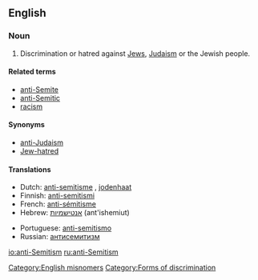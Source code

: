 ==English==

===Noun===
{{wikipedia|Anti-Semitism}}
{{en-noun|sg=[[anti]]-[[Semitism]]|-}}

# Discrimination or hatred against [[Jew]]s, [[Judaism]] or the Jewish people.

====Related terms====
*[[anti-Semite]]
*[[anti-Semitic]]
*[[racism]]

====Synonyms====
*[[anti-Judaism]]
*[[Jew-hatred]]

====Translations====
{{trans-top|discrimination or hatred of Jews}}
*Dutch: [[anti-semitisme]] {{n}}, [[jodenhaat]] {{f}}
*Finnish: [[anti-semitismi]]
*French: [[anti-sémitisme]] {{m}}
*Hebrew: [[אנטישמיות]] (ant'ishemiut) {{f}}
{{trans-mid}}
*Portuguese: [[anti-semitismo]] {{m}}
*Russian: [[антисемитизм]] {{m}}
{{trans-bottom}}

[[Category:English misnomers]]
[[Category:Forms of discrimination]]

[[io:anti-Semitism]]
[[ru:anti-Semitism]]
